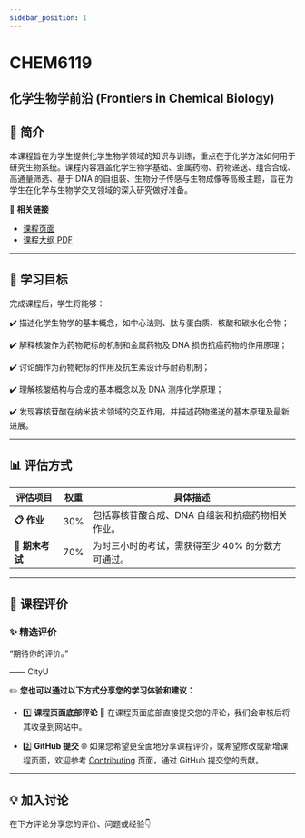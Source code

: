 ```yaml
---
sidebar_position: 1
---
```


# CHEM6119
## 化学生物学前沿 (Frontiers in Chemical Biology)

## **📘 简介**
本课程旨在为学生提供化学生物学领域的知识与训练，重点在于化学方法如何用于研究生物系统。课程内容涵盖化学生物学基础、金属药物、药物递送、组合合成、高通量筛选、基于 DNA 的自组装、生物分子传感与生物成像等高级主题，旨在为学生在化学与生物学交叉领域的深入研究做好准备。

🔗 **相关链接**
- [课程页面](https://www.cityu.edu.hk/catalogue/pg/202425/course/CHEM6119.htm)
- [课程大纲 PDF](https://www.cityu.edu.hk/catalogue/pg/202425/course/CHEM6119.pdf)

---

## **🎯 学习目标**

完成课程后，学生将能够：

✔️ 描述化学生物学的基本概念，如中心法则、肽与蛋白质、核酸和碳水化合物；

✔️ 解释核酸作为药物靶标的机制和金属药物及 DNA 损伤抗癌药物的作用原理；

✔️ 讨论酶作为药物靶标的作用及抗生素设计与耐药机制；

✔️ 理解核酸结构与合成的基本概念以及 DNA 测序化学原理；

✔️ 发现寡核苷酸在纳米技术领域的交互作用，并描述药物递送的基本原理及最新进展。

---

## **📊 评估方式**

| **评估项目**        | **权重** | **具体描述**                                                                                       |
|--------------------|---------|---------------------------------------------------------------------------------------------------|
| **📋 作业**         | 30%      | 包括寡核苷酸合成、DNA 自组装和抗癌药物相关作业。                                                      |
| **📝 期末考试**      | 70%      | 为时三小时的考试，需获得至少 40% 的分数方可通过。                                                      |

---

## **💬 课程评价**

### ✨ **精选评价**
<div className={commentStyles.commentBox}>
    <p className={commentStyles.commentText}>
        “期待你的评价。”
    </p>
    <p className={commentStyles.commentAuthor}>—— CityU</p>
</div>

✏️ **您也可以通过以下方式分享您的学习体验和建议：**

- 1️⃣ **课程页面底部评论**
💬 在课程页面底部直接提交您的评论，我们会审核后将其收录到网站中。

- 2️⃣ **GitHub 提交**
🌐 如果您希望更全面地分享课程评价，或希望修改或新增课程页面，欢迎参考 [Contributing](/contributing) 页面，通过 GitHub 提交您的贡献。

---

## **💡 加入讨论**

在下方评论分享您的评价、问题或经验👇
<Utterances />